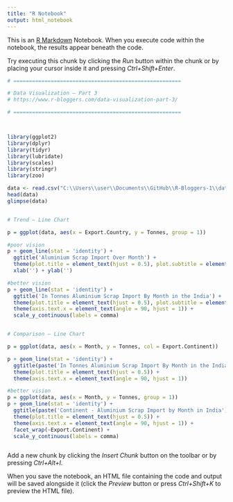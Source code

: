 ```yaml
---
title: "R Notebook"
output: html_notebook
---
```


This is an [R Markdown](http://rmarkdown.rstudio.com) Notebook. When you execute code within the notebook, the results appear beneath the code. 

Try executing this chunk by clicking the *Run* button within the chunk or by placing your cursor inside it and pressing *Ctrl+Shift+Enter*. 

```r
# ======================================================

# Data Visualization – Part 3
# https://www.r-bloggers.com/data-visualization-part-3/

# ======================================================



library(ggplot2)
library(dplyr)
library(tidyr)
library(lubridate)
library(scales)
library(stringr)
library(zoo)

data <- read.csv("C:\\Users\\user\\Documents\\GitHub\\R-Bloggers-1\\data.csv")
head(data)
glimpse(data)


# Trend – Line Chart

p = ggplot(data, aes(x = Export.Country, y = Tonnes, group = 1))

#poor vision
p + geom_line(stat = 'identity') +
  ggtitle('Aluminium Scrap Import Over Month') + 
  theme(plot.title = element_text(hjust = 0.5), plot.subtitle = element_text(hjust = 0.5)) +
  xlab('') + ylab('')

#better vision 
p + geom_line(stat = 'identity') + 
  ggtitle('In Tonnes Aluminium Scrap Import By Month in the India') +
  theme(plot.title = element_text(hjust = 0.5), plot.subtitle = element_text(hjust = 0.5)) +
  theme(axis.text.x = element_text(angle = 90, hjust = 1)) +
  scale_y_continuous(labels = comma)


# Comparison – Line Chart

p = ggplot(data, aes(x = Month, y = Tonnes, col = Export.Continent))

p + geom_line(stat = 'identity') + 
  ggtitle(paste('In Tonnes Aluminium Scrap Import By Month in the India')) +
  theme(plot.title = element_text(hjust = 0.5)) +
  theme(axis.text.x = element_text(angle = 90, hjust = 1))

#better vision 
p = ggplot(data, aes(x = Month, y = Tonnes, group = 1))
p + geom_line(stat = 'identity') +
  ggtitle(paste('Continent - Aluminium Scrap Import by Month in India')) +
  theme(plot.title = element_text(hjust = 0.5)) +
  theme(axis.text.x = element_text(angle = 90, hjust = 1)) +
  facet_wrap(~Export.Continent) +
  scale_y_continuous(labels = comma)



```

Add a new chunk by clicking the *Insert Chunk* button on the toolbar or by pressing *Ctrl+Alt+I*.

When you save the notebook, an HTML file containing the code and output will be saved alongside it (click the *Preview* button or press *Ctrl+Shift+K* to preview the HTML file).
